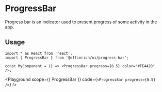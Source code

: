 

# ProgressBar

Progress bar is an indicator used to present progress of some activity in the app.

## Usage

```tsx
import * as React from 'react';
import { ProgressBar } from '@effinrich/ui/progress-bar';

const MyComponent = () => <ProgressBar progress={0.5} color="#FE442D" />;
```

<Playground
  scope={{ ProgressBar }}
  code={`
<ProgressBar progress={0.5} />
`}
/>
